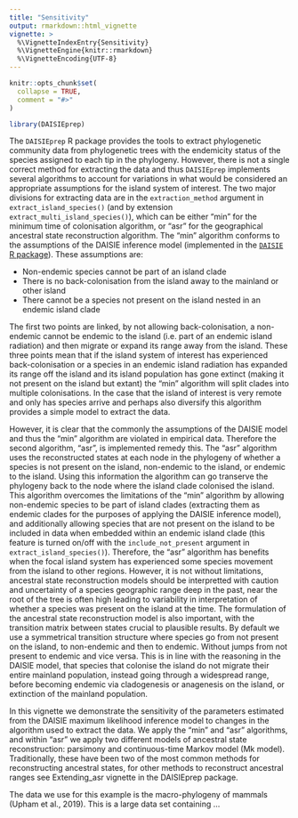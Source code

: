 ```yaml
---
title: "Sensitivity"
output: rmarkdown::html_vignette
vignette: >
  %\VignetteIndexEntry{Sensitivity}
  %\VignetteEngine{knitr::rmarkdown}
  %\VignetteEncoding{UTF-8}
---
```


```r
knitr::opts_chunk$set(
  collapse = TRUE,
  comment = "#>"
)
```

```r
library(DAISIEprep)
```

The `DAISIEprep` R package provides the tools to extract phylogenetic community
data from phylogenetic trees with the endemicity status of the species assigned
to each tip in the phylogeny. However, there is not a single correct method for
extracting the data and thus `DAISIEprep` implements several algorithms to 
account for variations in what would be considered an appropriate assumptions
for the island system of interest. The two major divisions for extracting data
are in the `extraction_method` argument in `extract_island_species()` (and
by extension `extract_multi_island_species()`), which can be either "min" for 
the minimum time of colonisation algorithm, or "asr" for the geographical 
ancestral state reconstruction algorithm. The "min" algorithm conforms to the 
assumptions of the DAISIE inference model (implemented in the [`DAISIE` R package](https://cran.r-project.org/web/packages/DAISIE/index.html)). These 
assumptions are: 

  * Non-endemic species cannot be part of an island clade
  * There is no back-colonisation from the island away to the mainland or other
  island 
  * There cannot be a species not present on the island nested in an endemic 
  island clade
  
The first two points are linked, by not allowing back-colonisation, a non-endemic 
cannot be endemic to the island (i.e. part of an endemic island radiation) and
then migrate or expand its range away from the island. These three points mean
that if the island system of interest has experienced back-colonisation or a
species in an endemic island radiation has expanded its range off the island and
its island population has gone extinct (making it not present on the island but
extant) the "min" algorithm will split clades into multiple colonisations. In 
the case that the island of interest is very remote and only has species arrive
and perhaps also diversify this algorithm provides a simple model to extract the
data.

However, it is clear that the commonly the assumptions of the DAISIE model and 
thus the "min" algorithm are violated in empirical data. Therefore the second
algorithm, "asr", is implemented remedy this. The 
"asr" algorithm uses the reconstructed states at each node in the phylogeny of 
whether a species is not present on the island, non-endemic to the island, or
endemic to the island. Using this information the algorithm can go transerve the
phylogeny back to the node where the island clade colonised the island. This
algorithm overcomes the limitations of the "min" algorithm by allowing 
non-endemic species to be part of island clades (extracting them as endemic
clades for the purposes of applying the DAISIE inference model), and additionally
allowing species that are not present on the island to be included in data when
embedded within an endemic island clade (this feature is turned on/off with the
`include_not_present` argument in `extract_island_species()`). Therefore, the 
"asr" algorithm has benefits when the focal island system has experienced some
species movement from the island to other regions. However, it is not without
limitations, ancestral state reconstruction models should be interpretted with
caution and uncertainty of a species geographic range deep in the past, near the
root of the tree is often high leading to variability in interpretation of 
whether a species was present on the island at the time. The formulation of the 
ancestral state reconstruction model is also important, with the transition 
matrix between states crucial to plausible results. By default we use a 
symmetrical transition structure where species go from not present on the island, 
to non-endemic and then to endemic. Without jumps from not present to endemic 
and vice versa. This is in line with the reasoning in the DAISIE model, that 
species that colonise the island do not migrate their entire mainland 
population, instead going through a widespread range, before becoming endemic
via cladogenesis or anagenesis on the island, or extinction of the mainland
population.

In this vignette we demonstrate the sensitivity of the parameters estimated
from the DAISIE maximum likelihood inference model to changes in the algorithm 
used to extract the data. We apply the "min" and "asr" algorithms, and within 
"asr" we apply two different models of ancestral state reconstruction: parsimony
and continuous-time Markov model (Mk model). Traditionally, these have been two
of the most common methods for reconstructing ancestral states, for other 
methods to reconstruct ancestral ranges see Extending_asr vignette in the 
DAISIEprep package.

The data we use for this example is the macro-phylogeny of mammals (Upham et 
al., 2019). This is a large data set containing ...
